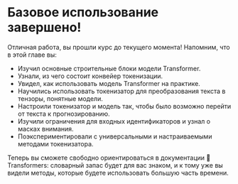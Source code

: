 # Базовое использование завершено!

<CourseFloatingBanner
    chapter={2}
    classNames="absolute z-10 right-0 top-0"
/>

Отличная работа, вы прошли курс до текущего момента! Напомним, что в этой главе вы:

- Изучил основные строительные блоки модели  Transformer.
- Узнали, из чего состоит конвейер токенизации.
- Увидел, как использовать модель Transformer на практике.
- Научились использовать токенизатор для преобразования текста в тензоры, понятные модели.
- Настроили токенизатор и модель так, чтобы было возможно перейти от текста к прогнозированию.
- Изучили ограничения для входных идентификаторов и узнал о масках внимания.
- Поэкспериментировали с универсальными и настраиваемыми методами токенизатора.

Теперь вы сможете свободно ориентироваться в документации 🤗 Transformers: словарный запас будет для вас знаком, и к тому уже вы видели методы, которые будете использовать большую часть времени.
